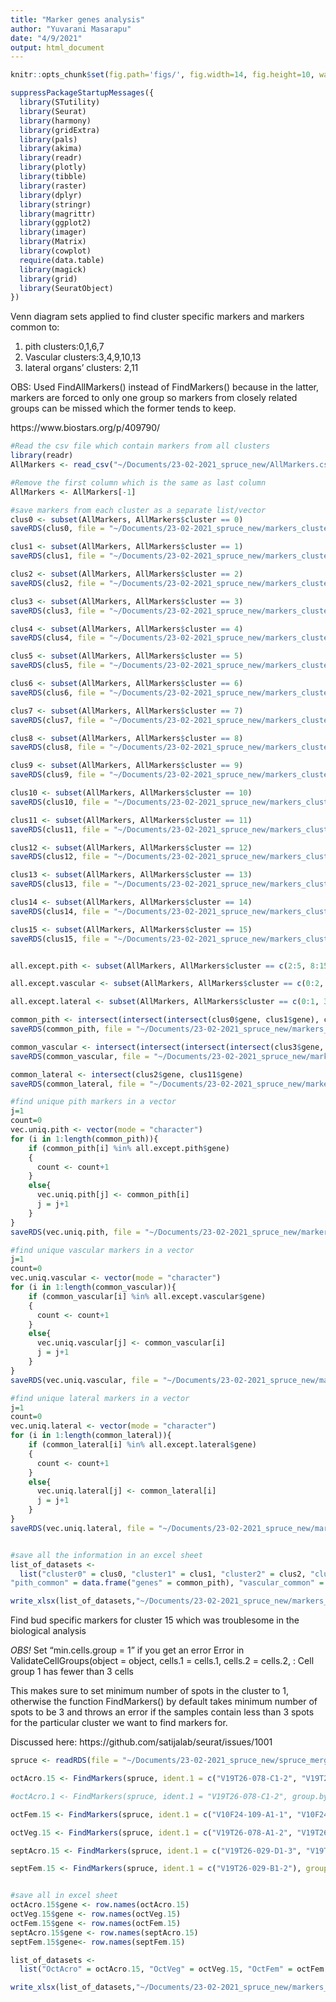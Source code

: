```yaml
---
title: "Marker genes analysis"
author: "Yuvarani Masarapu"
date: "4/9/2021"
output: html_document
---
```


```r
knitr::opts_chunk$set(fig.path='figs/', fig.width=14, fig.height=10, warning=FALSE, message=FALSE, echo = FALSE)
```

```r
suppressPackageStartupMessages({
  library(STutility)
  library(Seurat)
  library(harmony)
  library(gridExtra)
  library(pals)
  library(akima)
  library(readr)
  library(plotly)
  library(tibble)
  library(raster)
  library(dplyr)
  library(stringr)
  library(magrittr)
  library(ggplot2)
  library(imager)
  library(Matrix)
  library(cowplot)
  require(data.table)
  library(magick)
  library(grid)
  library(SeuratObject)
})
```

Venn diagram sets applied to find cluster specific markers and markers common to:

1. pith clusters:0,1,6,7
2. Vascular clusters:3,4,9,10,13
3. lateral organs' clusters: 2,11

OBS: Used FindAllMarkers() instead of FindMarkers() because in the latter, markers are forced to only one group so markers from closely related groups can be missed which the former tends to keep.

https://www.biostars.org/p/409790/

```r
#Read the csv file which contain markers from all clusters
library(readr)
AllMarkers <- read_csv("~/Documents/23-02-2021_spruce_new/AllMarkers.csv")

#Remove the first column which is the same as last column
AllMarkers <- AllMarkers[-1]

#save markers from each cluster as a separate list/vector
clus0 <- subset(AllMarkers, AllMarkers$cluster == 0)
saveRDS(clus0, file = "~/Documents/23-02-2021_spruce_new/markers_clusters/clus0.rds")

clus1 <- subset(AllMarkers, AllMarkers$cluster == 1)
saveRDS(clus1, file = "~/Documents/23-02-2021_spruce_new/markers_clusters/clus1.rds")

clus2 <- subset(AllMarkers, AllMarkers$cluster == 2)
saveRDS(clus2, file = "~/Documents/23-02-2021_spruce_new/markers_clusters/clus2.rds")

clus3 <- subset(AllMarkers, AllMarkers$cluster == 3)
saveRDS(clus3, file = "~/Documents/23-02-2021_spruce_new/markers_clusters/clus3.rds")

clus4 <- subset(AllMarkers, AllMarkers$cluster == 4)
saveRDS(clus4, file = "~/Documents/23-02-2021_spruce_new/markers_clusters/clus4.rds")

clus5 <- subset(AllMarkers, AllMarkers$cluster == 5)
saveRDS(clus5, file = "~/Documents/23-02-2021_spruce_new/markers_clusters/clus5.rds")

clus6 <- subset(AllMarkers, AllMarkers$cluster == 6)
saveRDS(clus6, file = "~/Documents/23-02-2021_spruce_new/markers_clusters/clus6.rds")

clus7 <- subset(AllMarkers, AllMarkers$cluster == 7)
saveRDS(clus7, file = "~/Documents/23-02-2021_spruce_new/markers_clusters/clus7.rds")

clus8 <- subset(AllMarkers, AllMarkers$cluster == 8)
saveRDS(clus8, file = "~/Documents/23-02-2021_spruce_new/markers_clusters/clus8.rds")

clus9 <- subset(AllMarkers, AllMarkers$cluster == 9)
saveRDS(clus9, file = "~/Documents/23-02-2021_spruce_new/markers_clusters/clus9.rds")

clus10 <- subset(AllMarkers, AllMarkers$cluster == 10)
saveRDS(clus10, file = "~/Documents/23-02-2021_spruce_new/markers_clusters/clus10.rds")

clus11 <- subset(AllMarkers, AllMarkers$cluster == 11)
saveRDS(clus11, file = "~/Documents/23-02-2021_spruce_new/markers_clusters/clus11.rds")

clus12 <- subset(AllMarkers, AllMarkers$cluster == 12)
saveRDS(clus12, file = "~/Documents/23-02-2021_spruce_new/markers_clusters/clus12.rds")

clus13 <- subset(AllMarkers, AllMarkers$cluster == 13)
saveRDS(clus13, file = "~/Documents/23-02-2021_spruce_new/markers_clusters/clus13.rds")

clus14 <- subset(AllMarkers, AllMarkers$cluster == 14)
saveRDS(clus14, file = "~/Documents/23-02-2021_spruce_new/markers_clusters/clus14.rds")

clus15 <- subset(AllMarkers, AllMarkers$cluster == 15)
saveRDS(clus15, file = "~/Documents/23-02-2021_spruce_new/markers_clusters/clus15.rds")


all.except.pith <- subset(AllMarkers, AllMarkers$cluster == c(2:5, 8:15))

all.except.vascular <- subset(AllMarkers, AllMarkers$cluster == c(0:2, 5:8, 11:12))

all.except.lateral <- subset(AllMarkers, AllMarkers$cluster == c(0:1, 3:10, 12:15))

common_pith <- intersect(intersect(intersect(clus0$gene, clus1$gene), clus6$gene), clus7$gene)
saveRDS(common_pith, file = "~/Documents/23-02-2021_spruce_new/markers_clusters/common_pith.rds")

common_vascular <- intersect(intersect(intersect(intersect(clus3$gene, clus4$gene), clus9$gene), clus10$gene), clus13$gene)
saveRDS(common_vascular, file = "~/Documents/23-02-2021_spruce_new/markers_clusters/common_vascular.rds")

common_lateral <- intersect(clus2$gene, clus11$gene)
saveRDS(common_lateral, file = "~/Documents/23-02-2021_spruce_new/markers_clusters/common_lateral.rds")

#find unique pith markers in a vector
j=1
count=0
vec.uniq.pith <- vector(mode = "character")
for (i in 1:length(common_pith)){
    if (common_pith[i] %in% all.except.pith$gene)
    {
      count <- count+1
    }
    else{
      vec.uniq.pith[j] <- common_pith[i]
      j = j+1
    }
}
saveRDS(vec.uniq.pith, file = "~/Documents/23-02-2021_spruce_new/markers_clusters/uniq_pith_genes.rds")

#find unique vascular markers in a vector
j=1
count=0
vec.uniq.vascular <- vector(mode = "character")
for (i in 1:length(common_vascular)){
    if (common_vascular[i] %in% all.except.vascular$gene)
    {
      count <- count+1
    }
    else{
      vec.uniq.vascular[j] <- common_vascular[i]
      j = j+1
    }
}
saveRDS(vec.uniq.vascular, file = "~/Documents/23-02-2021_spruce_new/markers_clusters/uniq_vascular_genes.rds")

#find unique lateral markers in a vector
j=1
count=0
vec.uniq.lateral <- vector(mode = "character")
for (i in 1:length(common_lateral)){
    if (common_lateral[i] %in% all.except.lateral$gene)
    {
      count <- count+1
    }
    else{
      vec.uniq.lateral[j] <- common_lateral[i]
      j = j+1
    }
}
saveRDS(vec.uniq.lateral, file = "~/Documents/23-02-2021_spruce_new/markers_clusters/uniq_lateral_genes.rds")


#save all the information in an excel sheet
list_of_datasets <-
  list("cluster0" = clus0, "cluster1" = clus1, "cluster2" = clus2, "cluster3" = clus3, "cluster4" = clus4, "cluster5" = clus5, "cluster6" = clus6, "cluster7" = clus7, "cluster8" = clus8, "cluster9" = clus9, "cluster10" = clus10, "cluster11" = clus11, "cluster12" = clus12, "cluster13" = clus13, "cluster14" = clus14, "cluster15" = clus15, 
"pith_common" = data.frame("genes" = common_pith), "vascular_common" = data.frame("genes" = common_vascular), "lateral_common" = data.frame("genes" = common_lateral), "pith_unique" = data.frame("genes" = vec.uniq.pith), "vascular_unique" = data.frame("genes" = vec.uniq.vascular), "lateral_unique" = data.frame("genes" = vec.uniq.lateral))

write_xlsx(list_of_datasets,"~/Documents/23-02-2021_spruce_new/markers_clusters/markers_in_clusters.xlsx")
```


Find bud specific markers for cluster 15 which was troublesome in the biological analysis

*OBS!* Set "min.cells.group = 1" if you get an error 
  Error in ValidateCellGroups(object = object, cells.1 =         cells.1, cells.2 = cells.2,  : 
  Cell group 1 has fewer than 3 cells
  
This makes sure to set minimum number of spots in the cluster to 1, otherwise the function FindMarkers() by default takes minimum number of spots to be 3 and throws an error if the samples contain less than 3 spots for the particular cluster we want to find markers for.

Discussed here: https://github.com/satijalab/seurat/issues/1001

```r
spruce <- readRDS(file = "~/Documents/23-02-2021_spruce_new/spruce_merged_PCA_harmony_Umap_FindNeigh_findClusters.rds")

octAcro.15 <- FindMarkers(spruce, ident.1 = c("V19T26-078-C1-2", "V19T26-078-D1-1", "V10F24-117-D1-1"), group.by = c("section_id"), subset.ident = "15", test.use = "bimod")

#octAcro.1 <- FindMarkers(spruce, ident.1 = "V19T26-078-C1-2", group.by = "section_id")

octFem.15 <- FindMarkers(spruce, ident.1 = c("V10F24-109-A1-1", "V10F24-109-A1-2", "V10F24-109-A1-3", "V10F24-109-B1-1", "V10F24-109-B1-2", "V10F24-109-B1-3", "V10F24-109-C1-1", "V10F24-109-C1-2"), group.by = c("section_id"), subset.ident = "15", test.use = "bimod")

octVeg.15 <- FindMarkers(spruce, ident.1 = c("V19T26-078-A1-2", "V19T26-078-B1-1"), group.by = c("section_id"), subset.ident = "15", test.use = "bimod", min.cells.group = 1)

septAcro.15 <- FindMarkers(spruce, ident.1 = c("V19T26-029-D1-3", "V19T26-079-A1-3", "V19T26-079-A1-4", "V19T26-079-B1-3"), group.by = c("section_id"), subset.ident = "15", test.use = "bimod")

septFem.15 <- FindMarkers(spruce, ident.1 = c("V19T26-029-B1-2"), group.by = c("section_id"), subset.ident = "15", test.use = "bimod", min.cells.group = 1)


#save all in excel sheet
octAcro.15$gene <- row.names(octAcro.15)
octVeg.15$gene <- row.names(octVeg.15)
octFem.15$gene <- row.names(octFem.15)
septAcro.15$gene <- row.names(septAcro.15)
septFem.15$gene<- row.names(septFem.15)

list_of_datasets <-
  list("OctAcro" = octAcro.15, "OctVeg" = octVeg.15, "OctFem" = octFem.15, "SeptAcro" = septAcro.15, "SeptFem" = septFem.15)

write_xlsx(list_of_datasets,"~/Documents/23-02-2021_spruce_new/markers_clusters/cluster15_tissueSpecific_markers.xlsx")
```